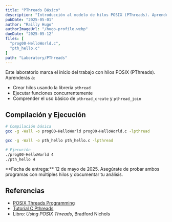 ```yaml
---
title: "PThreads Básico"
description: "Introducción al modelo de hilos POSIX (PThreads). Aprende a crear hilos y manejar concurrencia básica en C."
pubDate: "2025-05-01"
author: "Railly Hugo"
authorImageUrl: "/hugo-profile.webp"
dueDate: "2025-05-12"
files: [
  "prog00-HelloWorld.c",
  "pth_hello.c"
]
path: "Laboratory/PThreads"
---
```



Este laboratorio marca el inicio del trabajo con hilos POSIX (PThreads). Aprenderás a:

- Crear hilos usando la librería `pthread`
- Ejecutar funciones concurrentemente
- Comprender el uso básico de `pthread_create` y `pthread_join`

<div class="grid gap-4 md:grid-cols-2">
  <Card title="Hello World con PThreads" description="prog00-HelloWorld.c" href="https://github.com/FISI-SM/ParallelProgramming-repo/blob/main/Laboratory/PThreads/prog00-HelloWorld.c" />
  <Card title="Uso Básico de PThreads" description="pth_hello.c" href="https://github.com/FISI-SM/ParallelProgramming-repo/blob/main/Laboratory/PThreads/pth_hello.c" />
</div>

## Compilación y Ejecución

```bash
# Compilación básica
gcc -g -Wall -o prog00-HelloWorld prog00-HelloWorld.c -lpthread

gcc -g -Wall -o pth_hello pth_hello.c -lpthread

# Ejecución
./prog00-HelloWorld 4
./pth_hello 4
```

<Alert type="info">
  **Fecha de entrega:** 12 de mayo de 2025. Asegúrate de probar ambos programas con múltiples hilos y documentar tu análisis.
</Alert>

## Referencias
- [POSIX Threads Programming](https://computing.llnl.gov/tutorials/pthreads/)
- [Tutorial C Pthreads](https://randu.org/tutorials/threads/)
- Libro: *Using POSIX Threads*, Bradford Nichols

